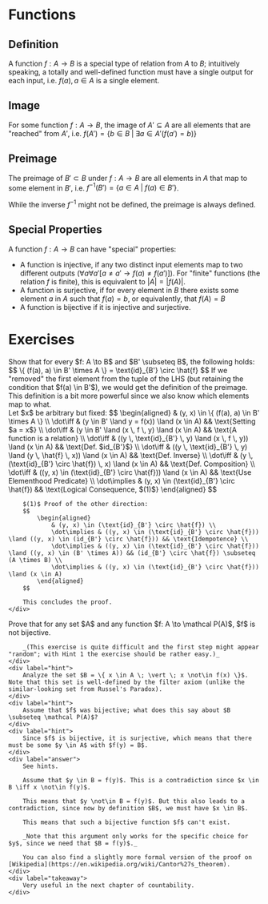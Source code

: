 
# Functions

## Definition

A function $f: A \to B$ is a special type of relation from $A$ to $B$; intuitively speaking, a totally and well-defined function must have a single output for each input, i.e. $f(a), a \in A$ is a single element.

## Image

For some function $f: A \to B$, the image of $A' \subseteq A$ are all elements that are "reached" from $A'$, i.e. $f(A') = \{ b \in B \; \vert \; \exists a \in A' (f(a') = b) \}$

## Preimage

The preimage of $B' \subset B$ under $f: A \to B$ are all elements in $A$ that map to some element in $B'$, i.e. $f^{-1}(B') = \{ a \in A \; \vert \; f(a) \in B' \}$.

While the inverse $f^{-1}$ might not be defined, the preimage is always defined.

## Special Properties

A function $f: A \to B$ can have "special" properties:

- A function is injective, if any two distinct input elements map to two different outputs ($\forall a \forall a' \left[ a \ne a' \to f(a) \ne f(a') \right]$). For "finite" functions (the relation $f$ is finite), this is equivalent to $|A| = |f(A)|$.
- A function is surjective, if for every element in $B$ there exists some element $a$ in $A$ such that $f(a) = b$, or equivalently, that $f(A) = B$
- A function is bijective if it is injective and surjective.

# Exercises

<Problem title="Preimage relation" source="Max Obreiter">
    <div label="question">
        Show that for every $f: A \to B$ and $B' \subseteq B$, the following holds:
        $$
            \{ (f(a), a) \in B' \times A \} = \text{id}_{B'} \circ \hat{f}
        $$
        If we "removed" the first element from the tuple of the LHS (but retaining the condition that $f(a) \in B'$), we would get the definition of the preimage. This definition is a bit more powerful since we also know which elements map to what.
    </div>
    <div label="answer">
        Let $x$ be arbitrary but fixed:
        $$
            \begin{aligned}
                             & (y, x) \in \{ (f(a), a) \in B' \times A \}                                                           \\
                \dot\iff     & (y \in B' \land y = f(x)) \land (x \in A)                                   && \text{Setting $a = x$} \\
                \dot\iff     & (y \in B' \land (x \, f \, y) \land (x \in A)                                   && \text{A function is a relation} \\
                \dot\iff     & ((y \, \text{id}_{B'} \, y) \land (x \, f \, y)) \land (x \in A)             && \text{Def. $id_{B'}$}            \\
                \dot\iff     & ((y \, \text{id}_{B'} \, y) \land (y \, \hat{f} \, x)) \land (x \in A)       && \text{Def. Inverse}              \\
                \dot\iff     & (y \, (\text{id}_{B'} \circ \hat{f}) \, x) \land (x \in A)             && \text{Def. Composition}          \\
                \dot\iff     & ((y, x) \in (\text{id}_{B'} \circ \hat{f})) \land (x \in A)      && \text{Use Elementhood Predicate} \\
                \dot\implies & (y, x) \in (\text{id}_{B'} \circ \hat{f})                        && \text{Logical Consequence, $(1)$}
            \end{aligned}
        $$

        $(1)$ Proof of the other direction:
        $$
            \begin{aligned}
                & (y, x) \in (\text{id}_{B'} \circ \hat{f}) \\
                \dot\implies & ((y, x) \in (\text{id}_{B'} \circ \hat{f})) \land ((y, x) \in (id_{B'} \circ \hat{f})) && \text{Idempotence} \\
                \dot\implies & ((y, x) \in (\text{id}_{B'} \circ \hat{f})) \land ((y, x) \in (B' \times A)) && (id_{B'} \circ \hat{f}) \subseteq (A \times B) \\
                \dot\implies & ((y, x) \in (\text{id}_{B'} \circ \hat{f})) \land (x \in A)
            \end{aligned}
        $$

        This concludes the proof.
    </div>
</Problem>

<Problem title="No bijection to Powerset (Cantor's Theorem)" source="Max Obreiter">
    <div label="question">
        Prove that for any set $A$ and any function $f: A \to \mathcal P(A)$, $f$ is not bijective.

        _(This exercise is quite difficult and the first step might appear "random"; with Hint 1 the exercise should be rather easy.)_
    </div>
    <div label="hint">
        Analyze the set $B = \{ x \in A \; \vert \; x \not\in f(x) \}$. Note that this set is well-defined by the filter axiom (unlike the similar-looking set from Russel's Paradox).
    </div>
    <div label="hint">
        Assume that $f$ was bijective; what does this say about $B \subseteq \mathcal P(A)$?
    </div>
    <div label="hint">
        Since $f$ is bijective, it is surjective, which means that there must be some $y \in A$ with $f(y) = B$.
    </div>
    <div label="answer">
        See hints.

        Assume that $y \in B = f(y)$. This is a contradiction since $x \in B \iff x \not\in f(y)$.

        This means that $y \not\in B = f(y)$. But this also leads to a contradiction, since now by definition $B$, we must have $x \in B$.

        This means that such a bijective function $f$ can't exist.

        _Note that this argument only works for the specific choice for $y$, since we need that $B = f(y)$._

        You can also find a slightly more formal version of the proof on [Wikipedia](https://en.wikipedia.org/wiki/Cantor%27s_theorem).
    </div>
    <div label="takeaway">
        Very useful in the next chapter of countability.
    </div>
</Problem>
